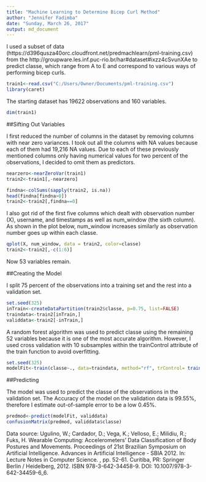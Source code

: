 ```yaml
---
title: "Machine Learning to Determine Bicep Curl Method"
author: "Jennifer Fadimba"
date: "Sunday, March 26, 2017"
output: md_document
---
```


I used a subset of data (https://d396qusza40orc.cloudfront.net/predmachlearn/pml-training.csv) from the http://groupware.les.inf.puc-rio.br/har#dataset#ixzz4cSvunXAe  to predict classe, which range from A to E and correspond to various ways of performing bicep curls.

```r
train1<-read.csv("C:/Users/Owner/Documents/pml-training.csv")
library(caret)
```

The starting dataset has 19622 observations and 160 variables.
```r
dim(train1)
```

##Sifting Out Variables

I first reduced the number of columns in the dataset by removing columns with near zero variances.  I took out all the columns with NA values because each of them had 19,216 NA values.  Due to each of these previously mentioned columns only having numerical values for two percent of the observations, I decided to omit them as predictors.

```r
nearzero<-nearZeroVar(train1)
train2<-train1[,-nearzero]

findna<-colSums(sapply(train2, is.na))
head(findna[findna>0])
train2<-train2[,findna==0]
```

I also got rid of the first five columns which dealt with observation number (X), username, and timestamps  as well as num_window (the sixth column).  As shown in the plot below, num_window increases similarly as observation number goes up within each classe.
```r
qplot(X, num_window, data = train2, color=classe)
train2<-train2[,-c(1:6)]
```

Now 53 variables remain.

##Creating the Model

I split 75 percent of the observations into a training set and the rest into a validation set.  
```r
set.seed(325)
inTrain<-createDataPartition(train2$classe, p=0.75, list=FALSE)
traindata<-train2[inTrain,]
validdata<-train2[-inTrain,]
```

A random forest algorithm was used to predict classe using the remaining 52 variables because it is one of the most accurate algorithm.  However, I used cross validation with 10 subsamples within the trainControl attribute of the train function to avoid overfitting.
```r
set.seed(325)
modelFit<-train(classe~., data=traindata, method="rf", trControl= trainControl(method="cv", number=10, allowParallel = TRUE))
```

##Predicting

The model was used to predict the classe of the observations in the validation set.  The Accuracy of the model on the validation data is 99.55%, therefore I estimate out-of-sample error to be a low 0.45%.

```r
predmod<-predict(modelFit, validdata)
confusionMatrix(predmod, validdata$classe)
```


Data source:  Ugulino, W.; Cardador, D.; Vega, K.; Velloso, E.; Milidiu, R.; Fuks, H. Wearable Computing: Accelerometers' Data Classification of Body Postures and Movements. Proceedings of 21st Brazilian Symposium on Artificial Intelligence. Advances in Artificial Intelligence - SBIA 2012. In: Lecture Notes in Computer Science. , pp. 52-61. Curitiba, PR: Springer Berlin / Heidelberg, 2012. ISBN 978-3-642-34458-9. DOI: 10.1007/978-3-642-34459-6_6.